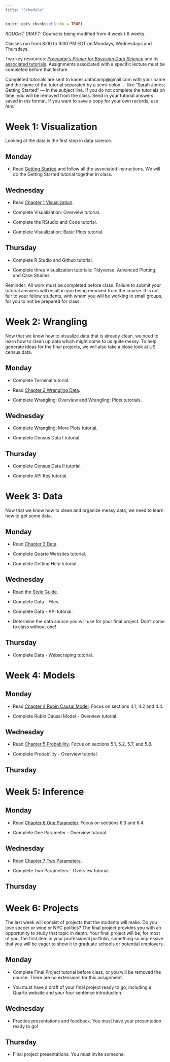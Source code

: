 ```yaml
---
title: "Schedule"
---
```


```r
knitr::opts_chunk$set(echo = TRUE)
```

*ROUGHT DRAFT*: Course is being modified from 4 week t 6 weeks.

Classes run from 8:00 to 9:00 PM EDT on Mondays, Wednesdays and Thursdays.

Two key resources: [*Preceptor's Primer for Bayesian Data Science*](https://ppbds.github.io/primer/) and its [associated tutorials](https://ppbds.github.io/all.primer.tutorials/). Assignments associated with a specific lecture must be completed before that lecture.

Completed tutorials are sent to kanes.datacamp@gmail.com with your name and the name of the tutorial separated by a semi-colon  --- like "Sarah Jones; Getting Started" --- in the subject line. If you do not complete the tutorials on time, you will be removed from the class. Send in your tutorial answers saved in *rds* format. If you want to save a copy for your own records, use *html*. 

# Week 1: Visualization

Looking at the data is the first step in data science.

## Monday 

* Read [Getting Started](https://ppbds.github.io/primer/00-getting-started.html) and follow all the associated instructions. We will do the Getting Started tutorial together in class.

## Wednesday 

* Read [Chapter 1 Visualization](https://ppbds.github.io/primer/01-visualization.html). 

* Complete Visualization: Overview tutorial.

* Complete the RStudio and Code tutorial.

* Complete Visualization: Basic Plots tutorial.

## Thursday 

* Complete R Studio and Github tutorial.

* Complete three Visualization tutorials: Tidyverse, Advanced Plotting, and Case Studies.

Reminder: All work must be completed before class. Failure to submit your tutorial answers will result in you being removed from the course. It is not fair to your fellow students, with whom you will be working in small groups, for you to not be prepared for class.

# Week 2: Wrangling

Now that we know how to visualize data that is already clean, we need to learn how to clean up data which might come to us quite messy. To help generate ideas for the final projects, we will also take a close look at US census data.

## Monday 

* Complete Terminal tutorial.

* Read [Chapter 2 Wrangling Data](https://ppbds.github.io/primer/02-wrangling.html). 

* Complete Wrangling: Overview and Wrangling: Plots tutorials.

## Wednesday 

* Complete Wrangling: More Plots tutorial.

* Complete Census Data I tutorial.

## Thursday

* Complete Census Data II tutorial.

* Complete API Key tutorial.


# Week 3: Data

Now that we know how to clean and organize messy data, we need to learn how to get some data.

## Monday 

* Read [Chapter 3 Data](https://ppbds.github.io/primer/03-data.html). 

* Complete Quarto Websites tutorial.

* Complete Getting Help tutorial.


## Wednesday 

* Read the [Style Guide](https://rpubs.com/dkane/style-guide). 

* Complete Data - Files.

* Complete Data - API tutorial.

* Determine the data source you will use for your final project. Don't come to class without one!


## Thursday 

* Complete Data - Webscraping tutorial.

# Week 4: Models

## Monday

* Read [Chapter 4 Rubin Causal Model](https://ppbds.github.io/primer/04-rubin-causal-model.html). Focus on sections 4.1, 4.2 and 4.4. 

* Complete Rubin Causal Model - Overview tutorial.

## Wednesday

* Read [Chapter 5 Probability](https://ppbds.github.io/primer/05-probability.html). Focus on sections 5.1, 5.2, 5.7, and 5.8. 

* Complete Probability - Overview tutorial.

## Thursday


# Week 5: Inference

## Monday

* Read [Chapter 6 One Parameter](https://ppbds.github.io/primer/06-one-parameter.html). Focus on sections 6.3 and 6.4. 

* Complete One Parameter - Overview tutorial.

## Wednesday

* Read [Chapter 7 Two Parameters](https://ppbds.github.io/primer/07-two-parameters.html). 

* Complete Two Parameters - Overview tutorial.

## Thursday

# Week 6: Projects

The last week will consist of projects that the students will make. Do you love soccer or wine or NYC politics? The final project provides you with an opportunity to study that topic in depth. Your final project will be, for most of you, the first item in your professional portfolio, something so impressive that you will be eager to show it to graduate schools or potential employers.


## Monday 

* Complete Final Project tutorial before class, or you will be removed the course. There are no extensions for this assignment.

* You must have a draft of your final project ready to go, including a Quarto website and your four sentence introduction. 


## Wednesday 

* Practice presentations and feedback. You must have your presentation ready to go! 

## Thursday 

* Final project presentations. You must invite someone.




